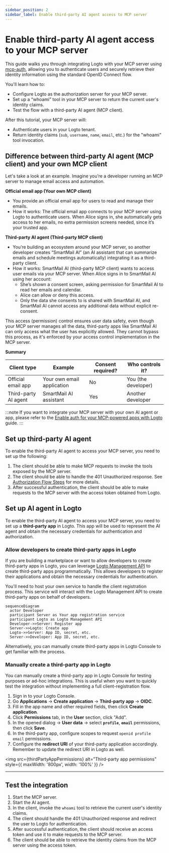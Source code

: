 ```yaml
---
sidebar_position: 2
sidebar_label: Enable third-party AI agent access to MCP server
---
```




# Enable third-party AI agent access to your MCP server

This guide walks you through integrating Logto with your MCP server using [mcp-auth](https://mcp-auth.dev), allowing you to authenticate users and securely retrieve their identity information using the standard OpenID Connect flow.

You'll learn how to:

- Configure Logto as the authorization server for your MCP server.
- Set up a “whoami” tool in your MCP server to return the current user's identity claims.
- Test the flow with a third-party AI agent (MCP client).

After this tutorial, your MCP server will:

- Authenticate users in your Logto tenant.
- Return identity claims (`sub`, `username`, `name`, `email`, etc.) for the "whoami" tool invocation.

## Difference between third-party AI agent (MCP client) and your own MCP client

Let's take a look at an example. Imagine you’re a developer running an MCP server to manage email access and automation.

**Official email app (Your own MCP client)**

- You provide an official email app for users to read and manage their emails.
- How it works: The official email app connects to your MCP server using Logto to authenticate users. When Alice signs in, she automatically gets access to her emails, no extra permission screens needed, since it’s your trusted app.

**Third-party AI agent (Third-party MCP client)**

- You’re building an ecosystem around your MCP server, so another developer creates “SmartMail AI” (an AI assistant that can summarize emails and schedule meetings automatically) integrating it as a third-party client.
- How it works: SmartMail AI (third-party MCP client) wants to access user emails via your MCP server. When Alice signs in to SmartMail AI using her account:
  - She’s shown a consent screen, asking permission for SmartMail AI to read her emails and calendar.
  - Alice can allow or deny this access.
  - Only the data she consents to is shared with SmartMail AI, and SmartMail AI cannot access any additional data without explicit re-consent.

This access (permission) control ensures user data safety, even though your MCP server manages all the data, third-party apps like SmartMail AI can only access what the user has explicitly allowed. They cannot bypass this process, as it's enforced by your access control implementation in the MCP server.

**Summary**

| Client type          | Example                    | Consent required? | Who controls it?    |
| -------------------- | -------------------------- | ----------------- | ------------------- |
| Official email app   | Your own email application | No                | You (the developer) |
| Third-party AI agent | SmartMail AI assistant     | Yes               | Another developer   |

:::note
If you want to integrate your MCP server with your own AI agent or app, please refer to the [Enable auth for your MCP-powered apps with Logto](./mcp-server-add-auth) guide.
:::

<Prerequisites isThirdParty />

## Set up third-party AI agent

To enable the third-party AI agent to access your MCP server, you need to set up the following:

1. The client should be able to make MCP requests to invoke the tools exposed by the MCP server.
2. The client should be able to handle the 401 Unauthorized response. See [Authorization Flow Steps](https://modelcontextprotocol.io/specification/2025-03-26/basic/authorization#2-5-authorization-flow-steps) for more details.
3. After successful authentication, the client should be able to make requests to the MCP server with the access token obtained from Logto.

## Set up AI agent in Logto

To enable the third-party AI agent to access your MCP server, you need to set up a **third-party app** in Logto. This app will be used to represent the AI agent and obtain the necessary credentials for authentication and authorization.

### Allow developers to create third-party apps in Logto

If you are building a marketplace or want to allow developers to create third-party apps in Logto, you can leverage [Logto Management API](/integrate-logto/interact-with-management-api) to create third-party apps programmatically. This allows developers to register their applications and obtain the necessary credentials for authentication.

You'll need to host your own service to handle the client registration process. This service will interact with the Logto Management API to create third-party apps on behalf of developers.

```mermaid
sequenceDiagram
  actor Developer
  participant Server as Your app registration service
  participant Logto as Logto Management API
  Developer->>Server: Register app
  Server->>Logto: Create app
  Logto->>Server: App ID, secret, etc.
  Server->>Developer: App ID, secret, etc.
```

Alternatively, you can manually create third-party apps in Logto Console to get familiar with the process.

### Manually create a third-party app in Logto

You can manually create a third-party app in Logto Console for testing purposes or ad-hoc integrations. This is useful when you want to quickly test the integration without implementing a full client-registration flow.

1. Sign in to your Logto Console.
2. Go <CloudLink to="/applications">**Applications**</CloudLink> → **Create application** → **Third-party app** -> **OIDC**.
3. Fill in the app name and other required fields, then click **Create application**.
4. Click **Permissions** tab, in the **User** section, click "Add".
5. In the opened dialog -> **User data** -> select **`profile`**, **`email`** permissions, then click **Save**.
6. In the third-party app, configure scopes to request `openid profile email` permissions.
7. Configure the **redirect URI** of your third-party application accordingly. Remember to update the redirect URI in Logto as well.

<img
  src={thirdPartyAppPermissions}
  alt="Third-party app permissions"
  style={{ maxWidth: '800px', width: '100%' }}
/>

---

<QuickStartsReference />

<SetUpServer />

## Test the integration

1. Start the MCP server.
2. Start the AI agent.
3. In the client, invoke the `whoami` tool to retrieve the current user's identity claims.
4. The client should handle the 401 Unauthorized response and redirect the user to Logto for authentication.
5. After successful authentication, the client should receive an access token and use it to make requests to the MCP server.
6. The client should be able to retrieve the identity claims from the MCP server using the access token.

<SampleCode />

